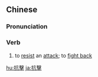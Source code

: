 ==Chinese==
{{zh-forms|s=抗击}}

===Pronunciation===
{{zh-pron
|m=kàng击
|c=kong3 gik1
|cat=v
}}

===Verb===
{{zh-verb}}

# to [[resist]] an [[attack]]; to [[fight back]]

[[hu:抗擊]]
[[ja:抗擊]]